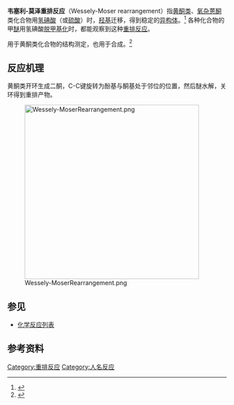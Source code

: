 '''韦塞利-莫泽重排反应'''（Wessely-Moser rearrangement）指[[黄酮类|黄酮类]]、[[氧杂蒽酮|氧杂蒽酮]]类化合物用[[氢碘酸|氢碘酸]]（或[[硫酸|硫酸]]）时，[[羟基|羟基]]迁移，得到稳定的[[异构体|异构体]]。<ref>{{cite journal en |author=Wessely F, Moser GH |title=Synthese und Konstitution des Skutellareins |journal=Monatsh. Chem. |volume=56 |issue=1 |pages=97–105 |doi=10.1007/BF02716040 |url=http://www.springerlink.com/content/p61843913k3350l3/?p=b310e8658f3c400c8b382dbd980a1cdd&pi=7 |date=December 1930 }}{{Dead link|date=2020年2月 |bot=InternetArchiveBot |fix-attempted=yes }}</ref> 各种化合物的甲[[醚|醚]]用氢碘酸[[脱甲基化|脱甲基化]]时，都能观察到这种[[重排反应|重排反应]]。

用于黄酮类化合物的结构测定，也用于合成。<ref>{{cite journal en|author=Larget R, Lockhart B, Renard P, Largeron M |title=A convenient extension of the Wessely-Moser rearrangement for the synthesis of substituted alkylaminoflavones as neuroprotective agents in vitro |journal=Bioorg. Med. Chem. Lett. |volume=10 |issue=8 |pages=835–8 |pmid=10782697 |url=http://linkinghub.elsevier.com/retrieve/pii/S0960-894X(00)00110-4 |doi=10.1016/S0960-894X(00)00110-4|date=April 2000}}</ref>

== 反应机理 ==
黄酮类开环生成二酮，C-C键旋转为酚基与酮基处于邻位的位置，然后醚水解，关环得到重排产物。

[[File:Wessely-MoserRearrangement.png|400px]]

== 参见 ==
*[[化学反应列表|化学反应列表]]

== 参考资料 ==
{{reflist}}

[[Category:重排反应|Category:重排反应]]
[[Category:人名反应|Category:人名反应]]